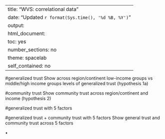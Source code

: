 
---
title: "WVS: correlational data"
date: "Updated `r format(Sys.time(), '%d %B, %Y')`"
output: 
  html_document:
    toc: yes
    number_sections: no
    theme: spacelab
    self_contained: no
---

#generalized trust 
Show across region/continent low-income groups vs middle/high income groups levels of generalized trust (hypothesis 1a)


#community trust 
Show community trust across region/continent and income (hypothesis 2)


#generalized trust with 5 factors

#generalized trust + community trust with 5 factors
Show general trust and community trust across 5 factors 

•	

